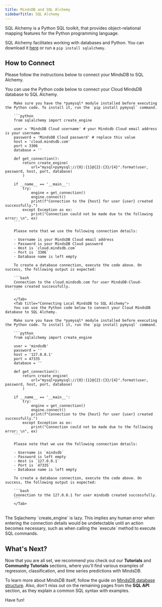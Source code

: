 ```yaml
---
title: MindsDB and SQL Alchemy
sidebarTitle: SQL Alchemy
---
```


SQL Alchemy is a Python SQL toolkit, that provides
object-relational mapping features for the Python programming language.

SQL Alchemy facilitates working with databases and Python. You can download it
[here](https://www.sqlalchemy.org/) or run a `pip install sqlalchemy`.

## How to Connect

Please follow the instructions below to connect your MindsDB to SQL Alchemy.

<Tabs>
        <Tab title="Connecting MindsDB Cloud to SQL Alchemy">
        You can use the Python code below to connect your Cloud MindsDB database to SQL Alchemy.

        Make sure you have the *pymysql* module installed before executing the Python code. To install it, run the `pip install pymysql` command.

        ```python
        from sqlalchemy import create_engine

        user = 'MindsDB Cloud username' # your Mindsdb Cloud email address is your username
        password = 'MindsDB Cloud password' # replace this value
        host = 'cloud.mindsdb.com'
        port = 3306
        database = ''

        def get_connection():
            return create_engine(
                url="mysql+pymysql://{0}:{1}@{2}:{3}/{4}".format(user, password, host, port, database)
            )

        if __name__ == '__main__':
            try:
                engine = get_connection()
                engine.connect()
                print(f"Connection to the {host} for user {user} created successfully.")
            except Exception as ex:
                print("Connection could not be made due to the following error: \n", ex)
        ```

        Please note that we use the following connection details:

        - Username is your MindsDB Cloud email address
        - Password is your MindsDB Cloud password
        - Host is `cloud.mindsdb.com`
        - Port is `3306`
        - Database name is left empty

        To create a database connection, execute the code above. On success, the following output is expected:

        ```bash
        Connection to the cloud.mindsdb.com for user MindsDB-Cloud-Username created successfully.
        ```

        </Tab>
        <Tab title="Connecting Local MindsDB to SQL Alchemy">
        You can use the Python code below to connect your Cloud MindsDB database to SQL Alchemy.

        Make sure you have the *pymysql* module installed before executing the Python code. To install it, run the `pip install pymysql` command.

        ```python
        from sqlalchemy import create_engine

        user = 'mindsdb'
        password = ''
        host = '127.0.0.1'
        port = 47335
        database = ''

        def get_connection():
            return create_engine(
                url="mysql+pymysql://{0}:{1}@{2}:{3}/{4}".format(user, password, host, port, database)
            )

        if __name__ == '__main__':
            try:
                engine = get_connection()
                engine.connect()
                print(f"Connection to the {host} for user {user} created successfully.")
            except Exception as ex:
                print("Connection could not be made due to the following error: \n", ex)
        ```

        Please note that we use the following connection details:

        - Username is `mindsdb`
        - Password is left empty
        - Host is `127.0.0.1`
        - Port is `47335`
        - Database name is left empty

        To create a database connection, execute the code above. On success, the following output is expected:

        ```bash
        Connection to the 127.0.0.1 for user mindsdb created successfully.
        ```
        </Tab>
</Tabs>

<br />


<Note>
  The Sqlachemy `create_engine` is lazy. This implies any human error when
  entering the connection details would be undetectable until an action becomes
  necessary, such as when calling the `execute` method to execute SQL commands.
</Note>

## What's Next?

Now that you are all set, we recommend you check out our **Tutorials** and
**Community Tutorials** sections, where you'll find various examples of
regression, classification, and time series predictions with MindsDB.

To learn more about MindsDB itself, follow the guide on
[MindsDB database structure](/sql/table-structure/). Also, don't miss out on the
remaining pages from the **SQL API** section, as they explain a common SQL
syntax with examples.

Have fun!
